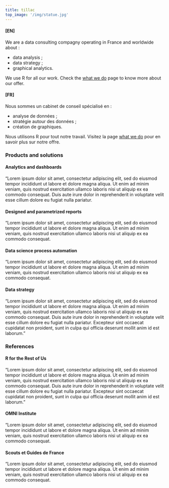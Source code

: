 ```yaml
---
title: tillac
top_image: '/img/statue.jpg'
---
```


#### [EN]

We are a data consulting compagny operating in France and worldwide about :

+ data analysis ;
+ data strategy ;
+ graphical analytics.

We use R for all our work. Check the [what we do](/what) page to know more about our offer.

#### [FR]

Nous sommes un cabinet de conseil spécialisé en :

+ analyse de données ;
+ stratégie autour des données ;
+ création de graphiques.

Nous utilisons R pour tout notre travail. Visitez la page [what we do](/what) pour en savoir plus sur notre offre.

### Products and solutions

<div class="bloc-left" style = "background-image:url('/img/icons/bar-chart.svg');">

#### Analytics and dashboards

"Lorem ipsum dolor sit amet, consectetur adipiscing elit, sed do eiusmod tempor incididunt ut labore et dolore magna aliqua. Ut enim ad minim veniam, quis nostrud exercitation ullamco laboris nisi ut aliquip ex ea commodo consequat. Duis aute irure dolor in reprehenderit in voluptate velit esse cillum dolore eu fugiat nulla pariatur.

</div>

<div class="bloc-right" style = "background-image:url('/img/icons/options.svg');">

#### Designed and parametrized reports

"Lorem ipsum dolor sit amet, consectetur adipiscing elit, sed do eiusmod tempor incididunt ut labore et dolore magna aliqua. Ut enim ad minim veniam, quis nostrud exercitation ullamco laboris nisi ut aliquip ex ea commodo consequat.

</div>

<div class="bloc-left" style = "background-image:url('/img/icons/construct.svg');">

#### Data science process automation

"Lorem ipsum dolor sit amet, consectetur adipiscing elit, sed do eiusmod tempor incididunt ut labore et dolore magna aliqua. Ut enim ad minim veniam, quis nostrud exercitation ullamco laboris nisi ut aliquip ex ea commodo consequat.

</div>

<div class="bloc-right" style = "background-image:url('/img/icons/git-pull-request.svg');">

#### Data strategy

"Lorem ipsum dolor sit amet, consectetur adipiscing elit, sed do eiusmod tempor incididunt ut labore et dolore magna aliqua. Ut enim ad minim veniam, quis nostrud exercitation ullamco laboris nisi ut aliquip ex ea commodo consequat. Duis aute irure dolor in reprehenderit in voluptate velit esse cillum dolore eu fugiat nulla pariatur. Excepteur sint occaecat cupidatat non proident, sunt in culpa qui officia deserunt mollit anim id est laborum."

</div>

### References

<div class="bloc-left" style = "background-image:url('/img/clients/rfortherestofus.png');">

#### R for the Rest of Us

"Lorem ipsum dolor sit amet, consectetur adipiscing elit, sed do eiusmod tempor incididunt ut labore et dolore magna aliqua. Ut enim ad minim veniam, quis nostrud exercitation ullamco laboris nisi ut aliquip ex ea commodo consequat. Duis aute irure dolor in reprehenderit in voluptate velit esse cillum dolore eu fugiat nulla pariatur. Excepteur sint occaecat cupidatat non proident, sunt in culpa qui officia deserunt mollit anim id est laborum."

</div>

<div class="bloc-left" style = "background-image:url('/img/clients/omni.svg');">

#### OMNI Institute

"Lorem ipsum dolor sit amet, consectetur adipiscing elit, sed do eiusmod tempor incididunt ut labore et dolore magna aliqua. Ut enim ad minim veniam, quis nostrud exercitation ullamco laboris nisi ut aliquip ex ea commodo consequat.

</div>

<div class="bloc-left" style = "background-image:url('/img/clients/sgdf.png');">

#### Scouts et Guides de France

"Lorem ipsum dolor sit amet, consectetur adipiscing elit, sed do eiusmod tempor incididunt ut labore et dolore magna aliqua. Ut enim ad minim veniam, quis nostrud exercitation ullamco laboris nisi ut aliquip ex ea commodo consequat. 

</div>


